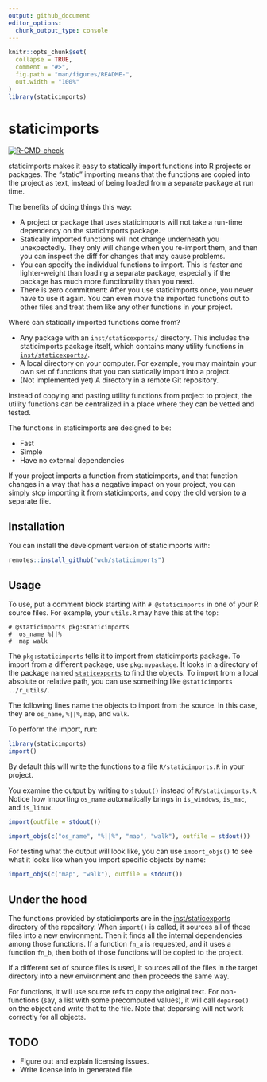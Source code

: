 ```yaml
---
output: github_document
editor_options:
  chunk_output_type: console
---
```


<!-- README.md is generated from README.Rmd. Please edit that file -->

```r
knitr::opts_chunk$set(
  collapse = TRUE,
  comment = "#>",
  fig.path = "man/figures/README-",
  out.width = "100%"
)
library(staticimports)
```

# staticimports

<!-- badges: start -->
[![R-CMD-check](https://github.com/wch/staticimports/workflows/R-CMD-check/badge.svg)](https://github.com/wch/staticimports/actions)
<!-- badges: end -->

staticimports makes it easy to statically import functions into R projects or packages. The "static" importing means that the functions are copied into the project as text, instead of being loaded from a separate package at run time.

The benefits of doing things this way:

* A project or package that uses staticimports will not take a run-time dependency on the staticimports package.
* Statically imported functions will not change underneath you unexpectedly. They only will change when you re-import them, and then you can inspect the diff for changes that may cause problems.
* You can specify the individual functions to import. This is faster and lighter-weight than loading a separate package, especially if the package has much more functionality than you need.
* There is zero commitment: After you use staticimports once, you never have to use it again. You can even move the imported functions out to other files and treat them like any other functions in your project.

Where can statically imported functions come from?

* Any package with an `inst/staticexports/` directory. This includes the staticimports package itself, which contains many utility functions in [`inst/staticexports/`](https://github.com/wch/staticimports/tree/main/inst/staticexports).
* A local directory on your computer. For example, you may maintain your own set of functions that you can statically import into a project.
* (Not implemented yet) A directory in a remote Git repository.

Instead of copying and pasting utility functions from project to project, the utility functions can be centralized in a place where they can be vetted and tested.

The functions in staticimports are designed to be:

* Fast
* Simple
* Have no external dependencies

If your project imports a function from staticimports, and that function changes in a way that has a negative impact on your project, you can simply stop importing it from staticimports, and copy the old version to a separate file.


## Installation

You can install the development version of staticimports with:

```r
remotes::install_github("wch/staticimports")
```

## Usage

To use, put a comment block starting with `# @staticimports` in one of your R source files. For example, your `utils.R` may have this at the top:

```
# @staticimports pkg:staticimports
#  os_name %||%
#  map walk
```

The `pkg:staticimports` tells it to import from staticimports package. To import from a different package, use `pkg:mypackage`. It looks in a directory of the package named [`staticexports`](https://github.com/wch/staticimports/tree/main/inst/staticexports) to find the objects. To import from a local absolute or relative path, you can use something like `@staticimports ../r_utils/`.

The following lines name the objects to import from the source. In this case, they are `os_name`, `%||%`, `map`, and `walk`.

To perform the import, run:

```r
library(staticimports)
import()
```

By default this will write the functions to a file `R/staticimports.R` in your project.

You examine the output by writing to `stdout()` instead of `R/staticimports.R`. Notice how importing `os_name` automatically brings in `is_windows`, `is_mac`, and `is_linux`.

```r
import(outfile = stdout())
```

```r
import_objs(c("os_name", "%||%", "map", "walk"), outfile = stdout())
```


For testing what the output will look like, you can use `import_objs()` to see what it looks like when you import specific objects by name:

```r
import_objs(c("map", "walk"), outfile = stdout())
```


## Under the hood

The functions provided by staticimports are in the [inst/staticexports](https://github.com/wch/staticimports/tree/main/inst/staticexports) directory of the repository. When `import()` is called, it sources all of those files into a new environment. Then it finds all the internal dependencies among those functions. If a function `fn_a` is requested, and it uses a function `fn_b`, then both of those functions will be copied to the project.

If a different set of source files is used, it sources all of the files in the target directory into a new environment and then proceeds the same way.

For functions, it will use source refs to copy the original text. For non-functions (say, a list with some precomputed values), it will call `deparse()` on the object and write that to the file. Note that deparsing will not work correctly for all objects.

## TODO

* Figure out and explain licensing issues.
* Write license info in generated file.

